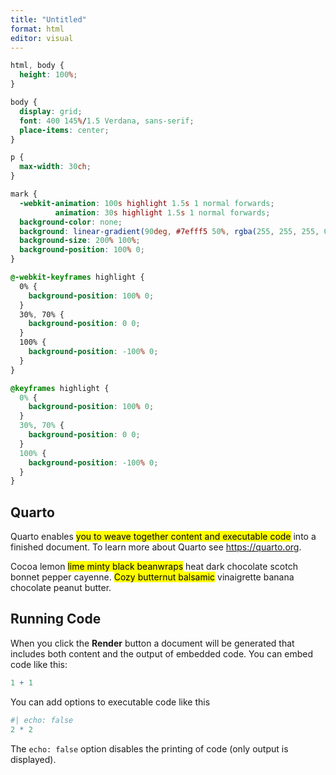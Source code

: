 ```yaml
---
title: "Untitled"
format: html
editor: visual
---
```


```css

html, body {
  height: 100%;
}

body {
  display: grid;
  font: 400 145%/1.5 Verdana, sans-serif;
  place-items: center;
}

p {
  max-width: 30ch;
}

mark {
  -webkit-animation: 100s highlight 1.5s 1 normal forwards;
          animation: 30s highlight 1.5s 1 normal forwards;
  background-color: none;
  background: linear-gradient(90deg, #7efff5 50%, rgba(255, 255, 255, 0) 50%);
  background-size: 200% 100%;
  background-position: 100% 0;
}

@-webkit-keyframes highlight {
  0% {
    background-position: 100% 0;
  }
  30%, 70% {
    background-position: 0 0;
  }
  100% {
    background-position: -100% 0;
  }
}

@keyframes highlight {
  0% {
    background-position: 100% 0;
  }
  30%, 70% {
    background-position: 0 0;
  }
  100% {
    background-position: -100% 0;
  }
}
```



## Quarto

Quarto enables <mark>you to weave together content and executable code</mark>  into a finished document. To learn more about Quarto see <https://quarto.org>.

Cocoa lemon <mark>lime minty black beanwraps</mark> heat dark chocolate scotch bonnet pepper cayenne. <mark>Cozy butternut balsamic</mark> vinaigrette banana chocolate peanut butter.

## Running Code

When you click the **Render** button a document will be generated that includes both content and the output of embedded code. You can embed code like this:

```r
1 + 1
```

You can add options to executable code like this

```r
#| echo: false
2 * 2
```

The `echo: false` option disables the printing of code (only output is displayed).

